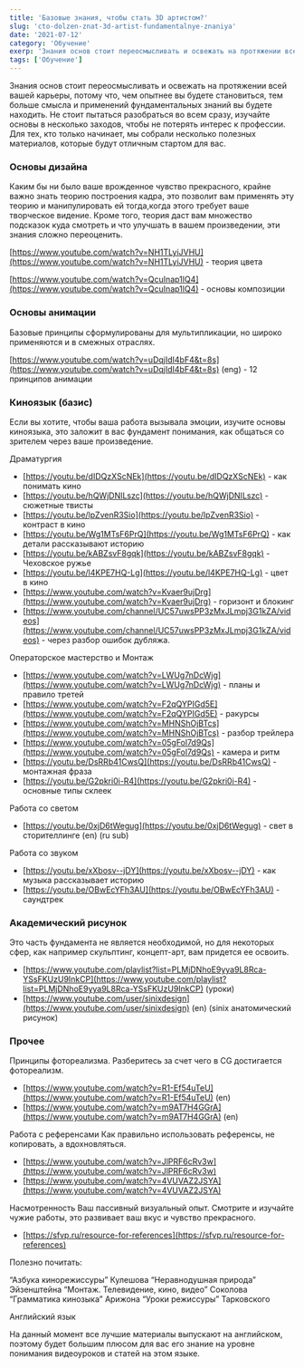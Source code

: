 ```yaml
---
title: 'Базовые знания, чтобы стать 3D артистом?'
slug: 'cto-dolzen-znat-3d-artist-fundamentalnye-znaniya'
date: '2021-07-12'
category: 'Обучение'
exerp: 'Знания основ стоит переосмысливать и освежать на протяжении всей вашей карьеры...'
tags: ['Обучение']
---
```

Знания основ стоит переосмысливать и освежать на протяжении всей вашей карьеры, потому что, чем опытнее вы будете становиться, тем больше смысла и применений фундаментальных знаний вы будете находить. Не стоит пытаться разобраться во всем сразу, изучайте основы в несколько заходов, чтобы не потерять интерес к профессии. Для тех, кто только начинает, мы собрали несколько полезных материалов, которые будут отличным стартом для вас.



### Основы дизайна

Каким бы ни было ваше врожденное чувство прекрасного, крайне важно знать теорию построения кадра, это позволит вам применять эту теорию и манипулировать ей тогда,когда этого требует ваше творческое видение. Кроме того, теория даст вам множество подсказок куда смотреть и что улучшать в вашем произведении, эти знания сложно переоценить.

[https://www.youtube.com/watch?v=NH1TLyiJVHU](https://www.youtube.com/watch?v=NH1TLyiJVHU) - теория цвета

[https://www.youtube.com/watch?v=QcuInap1lQ4](https://www.youtube.com/watch?v=QcuInap1lQ4) - основы композиции



### Основы анимации 

Базовые принципы сформулированы для мультипликации, но широко применяются и в смежных отраслях.

[https://www.youtube.com/watch?v=uDqjIdI4bF4&t=8s](https://www.youtube.com/watch?v=uDqjIdI4bF4&t=8s) (eng) - 12 принципов анимации



### Киноязык (базис)

Если вы хотите, чтобы ваша работа вызывала эмоции, изучите основы киноязыка, это заложит в вас фундамент понимания, как общаться со зрителем через ваше произведение.



Драматургия

* [https://youtu.be/dIDQzXScNEk](https://youtu.be/dIDQzXScNEk) - как понимать кино
* [https://youtu.be/hQWjDNILszc](https://youtu.be/hQWjDNILszc) - сюжетные твисты
* [https://youtu.be/lpZvenR3Sio](https://youtu.be/lpZvenR3Sio) - контраст в кино
* [https://youtu.be/Wg1MTsF6PrQ](https://youtu.be/Wg1MTsF6PrQ) - как детали рассказывают историю
* [https://youtu.be/kABZsvF8gqk](https://youtu.be/kABZsvF8gqk) - Чеховское ружье
* [https://youtu.be/l4KPE7HQ-Lg](https://youtu.be/l4KPE7HQ-Lg) - цвет в кино
* [https://www.youtube.com/watch?v=Kvaer9ujDrg](https://www.youtube.com/watch?v=Kvaer9ujDrg) - горизонт и блокинг
* [https://www.youtube.com/channel/UC57uwsPP3zMxJLmpj3G1kZA/videos](https://www.youtube.com/channel/UC57uwsPP3zMxJLmpj3G1kZA/videos) - через разбор ошибок дубляжа.



Операторское мастерство и Монтаж

* [https://www.youtube.com/watch?v=LWUg7nDcWjg](https://www.youtube.com/watch?v=LWUg7nDcWjg) - планы и правило третей
* [https://www.youtube.com/watch?v=F2qQYPIGd5E](https://www.youtube.com/watch?v=F2qQYPIGd5E) - ракурсы
* [https://www.youtube.com/watch?v=MHNShOjBTcs](https://www.youtube.com/watch?v=MHNShOjBTcs) - разбор трейлера
* [https://www.youtube.com/watch?v=05gFol7d9Qs](https://www.youtube.com/watch?v=05gFol7d9Qs) - камера и ритм
* [https://youtu.be/DsRRb41CwsQ](https://youtu.be/DsRRb41CwsQ) - монтажная фраза
* [https://youtu.be/G2pkri0i-R4](https://youtu.be/G2pkri0i-R4) - основные типы склеек



Работа со светом

* [https://youtu.be/0xjD6tWegug](https://youtu.be/0xjD6tWegug) - свет в сторителлинге (en) (ru sub)



Работа со звуком

* [https://youtu.be/xXbosv--jDY](https://youtu.be/xXbosv--jDY) - как музыка рассказывает историю
* [https://youtu.be/OBwEcYFh3AU](https://youtu.be/OBwEcYFh3AU) - саундтрек



### Академический рисунок

Это часть фундамента не является необходимой, но для некоторых сфер, как например скульптинг, концепт-арт, вам придется ее освоить.

* [https://www.youtube.com/playlist?list=PLMjDNhoE9yya9L8Rca-YSsFKUzU9InkCP](https://www.youtube.com/playlist?list=PLMjDNhoE9yya9L8Rca-YSsFKUzU9InkCP) (уроки)
* [https://www.youtube.com/user/sinixdesign](https://www.youtube.com/user/sinixdesign) (en) (sinix анатомический рисунок)



### Прочее

Принципы фотореализма. 
Разберитесь за счет чего в CG достигается фотореализм.

* [https://www.youtube.com/watch?v=R1-Ef54uTeU](https://www.youtube.com/watch?v=R1-Ef54uTeU) (en)
* [https://www.youtube.com/watch?v=m9AT7H4GGrA](https://www.youtube.com/watch?v=m9AT7H4GGrA) (en)



Работа с референсами
Как правильно использовать референсы, не копировать, а вдохновляться.

* [https://www.youtube.com/watch?v=JlPRF6cRv3w](https://www.youtube.com/watch?v=JlPRF6cRv3w)
* [https://www.youtube.com/watch?v=4VUVAZ2JSYA](https://www.youtube.com/watch?v=4VUVAZ2JSYA)



Насмотренность
Ваш пассивный визуальный опыт.
Смотрите и изучайте чужие работы, это развивает ваш вкус и чувство прекрасного.

* [https://sfvp.ru/resource-for-references](https://sfvp.ru/resource-for-references)



Полезно почитать:

“Азбука кинорежиссуры” Кулешова
“Неравнодушная природа” Эйзенштейна
“Монтаж. Телевидение, кино, видео” Соколова
“Грамматика кинозыка” Арижона
“Уроки режиссуры” Тарковского



Английский язык

На данный момент все лучшие материалы выпускают на английском, поэтому будет большим плюсом для вас его знание на уровне понимания видеоуроков и статей на этом языке.